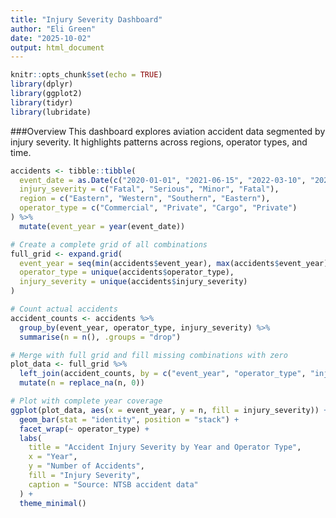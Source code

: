 ---
title: "Injury Severity Dashboard"
author: "Eli Green"
date: "2025-10-02"
output: html_document
---

```{r setup, include=FALSE}
knitr::opts_chunk$set(echo = TRUE)
library(dplyr)
library(ggplot2)
library(tidyr)
library(lubridate)
```

###Overview
This dashboard explores aviation accident data segmented by injury severity. It highlights patterns across regions, operator types, and time.

```{r mock-injury-data}
accidents <- tibble::tibble(
  event_date = as.Date(c("2020-01-01", "2021-06-15", "2022-03-10", "2022-08-20")),
  injury_severity = c("Fatal", "Serious", "Minor", "Fatal"),
  region = c("Eastern", "Western", "Southern", "Eastern"),
  operator_type = c("Commercial", "Private", "Cargo", "Private")
) %>%
  mutate(event_year = year(event_date))
```

```{r injury-trends}
# Create a complete grid of all combinations
full_grid <- expand.grid(
  event_year = seq(min(accidents$event_year), max(accidents$event_year)),
  operator_type = unique(accidents$operator_type),
  injury_severity = unique(accidents$injury_severity)
)

# Count actual accidents
accident_counts <- accidents %>%
  group_by(event_year, operator_type, injury_severity) %>%
  summarise(n = n(), .groups = "drop")

# Merge with full grid and fill missing combinations with zero
plot_data <- full_grid %>%
  left_join(accident_counts, by = c("event_year", "operator_type", "injury_severity")) %>%
  mutate(n = replace_na(n, 0))

# Plot with complete year coverage
ggplot(plot_data, aes(x = event_year, y = n, fill = injury_severity)) +
  geom_bar(stat = "identity", position = "stack") +
  facet_wrap(~ operator_type) +
  labs(
    title = "Accident Injury Severity by Year and Operator Type",
    x = "Year",
    y = "Number of Accidents",
    fill = "Injury Severity",
    caption = "Source: NTSB accident data"
  ) +
  theme_minimal()
```
